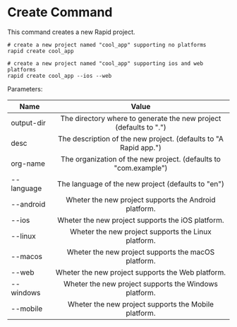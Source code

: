 # Create Command

This command creates a new Rapid project.

```
# create a new project named "cool_app" supporting no platforms
rapid create cool_app

# create a new project named "cool_app" supporting ios and web platforms
rapid create cool_app --ios --web
```

Parameters:

| Name       |                               Value                               |
| ---------- | :---------------------------------------------------------------: |
| output-dir | The directory where to generate the new project (defaults to ".") |
| desc       | The description of the new project. (defaults to "A Rapid app.")  |
| org-name   | The organization of the new project. (defaults to "com.example")  |
| --language |        The language of the new project (defaults to "en")         |
| --android  |       Wheter the new project supports the Android platform.       |
| --ios      |         Wheter the new project supports the iOS platform.         |
| --linux    |        Wheter the new project supports the Linux platform.        |
| --macos    |        Wheter the new project supports the macOS platform.        |
| --web      |         Wheter the new project supports the Web platform.         |
| --windows  |       Wheter the new project supports the Windows platform.       |
| --mobile   |       Wheter the new project supports the Mobile platform.        |
